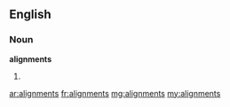 ==English==

===Noun===
'''alignments'''

# {{plural of|alignment}}

[[ar:alignments]]
[[fr:alignments]]
[[mg:alignments]]
[[my:alignments]]